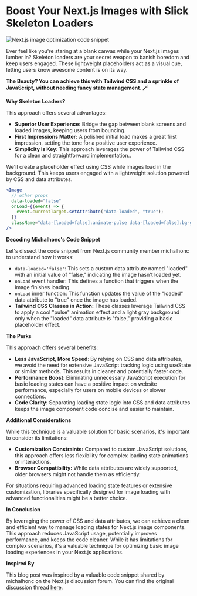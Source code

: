# Boost Your Next.js Images with Slick Skeleton Loaders

![Next.js image optimization code snippet](https://res.cloudinary.com/di41jhirl/image/upload/v1712148760/nextjs-img-loader-snippet.png ' <span> Source: <a href="https://github.com/vercel/next.js/discussions/35675#discussioncomment-8519222">@michalhonc</a> </span>')

Ever feel like you're staring at a blank canvas while your Next.js images lumber in? Skeleton loaders are your secret weapon to banish boredom and keep users engaged. These lightweight placeholders act as a visual cue, letting users know awesome content is on its way.

**The Beauty? You can achieve this with Tailwind CSS and a sprinkle of JavaScript, without needing fancy state management. 🪄**

**Why Skeleton Loaders?**

This approach offers several advantages:

- **Superior User Experience:** Bridge the gap between blank screens and loaded images, keeping users from bouncing.
- **First Impressions Matter:** A polished initial load makes a great first impression, setting the tone for a positive user experience.
- **Simplicity is Key:** This approach leverages the power of Tailwind CSS for a clean and straightforward implementation..

We'll create a placeholder effect using CSS while images load in the background. This keeps users engaged with a lightweight solution powered by CSS and data attributes.

```jsx
<Image
  // other props
  data-loaded="false"
  onLoad={(event) => {
    event.currentTarget.setAttribute("data-loaded", "true");
  }}
  className="data-[loaded=false]:animate-pulse data-[loaded=false]:bg-gray-100/10"
/>
```

**Decoding Michalhonc's Code Snippet**

Let's dissect the code snippet from Next.js community member michalhonc to understand how it works:

- `data-loaded='false'`: This sets a custom data attribute named "loaded" with an initial value of "false," indicating the image hasn't loaded yet.
- `onLoad` event handler: This defines a function that triggers when the image finishes loading.
- `onLoad` inner function: This function updates the value of the "loaded" data attribute to "true" once the image has loaded.
- **Tailwind CSS Classes in Action:** These classes leverage Tailwind CSS to apply a cool "pulse" animation effect and a light gray background only when the "loaded" data attribute is "false," providing a basic placeholder effect.

**The Perks**

This approach offers several benefits:

- **Less JavaScript, More Speed**: By relying on CSS and data attributes, we avoid the need for extensive JavaScript tracking logic using useState or similar methods. This results in cleaner and potentially faster code.
- **Performance Boost**: Eliminating unnecessary JavaScript execution for basic loading states can have a positive impact on website performance, especially for users on mobile devices or slower connections.
- **Code Clarity**: Separating loading state logic into CSS and data attributes keeps the image component code concise and easier to maintain.

**Additional Considerations**

While this technique is a valuable solution for basic scenarios, it's important to consider its limitations:

- **Customization Constraints:** Compared to custom JavaScript solutions, this approach offers less flexibility for complex loading state animations or interactions.
- **Browser Compatibility:** While data attributes are widely supported, older browsers might not handle them as efficiently.

For situations requiring advanced loading state features or extensive customization, libraries specifically designed for image loading with advanced functionalities might be a better choice.

**In Conclusion**

By leveraging the power of CSS and data attributes, we can achieve a clean and efficient way to manage loading states for Next.js image components. This approach reduces JavaScript usage, potentially improves performance, and keeps the code cleaner. While it has limitations for complex scenarios, it's a valuable technique for optimizing basic image loading experiences in your Next.js applications.

**Inspired By**

This blog post was inspired by a valuable code snippet shared by michalhonc on the Next.js discussion forum. You can find the original discussion thread [here](https://github.com/vercel/next.js/discussions/35675#discussioncomment-8519222).
